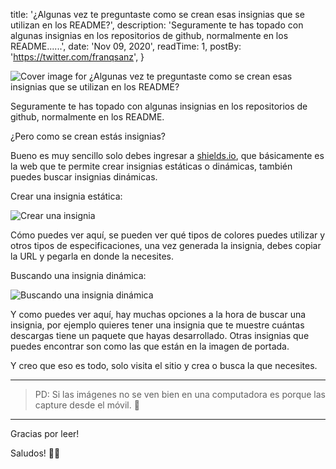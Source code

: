 
  title: '¿Algunas vez te preguntaste como se crean esas insignias que se utilizan en los README?',
  description: 'Seguramente te has topado con algunas insignias en los repositorios de github, normalmente en los README......',
  date: 'Nov 09, 2020',
  readTime: 1,
  postBy: 'https://twitter.com/franqsanz',
}


![Cover image for ¿Algunas vez te preguntaste como se crean esas insignias que se utilizan en los README?](/cover-readme.jpg)

Seguramente te has topado con algunas insignias en los repositorios de github, normalmente en los README.

¿Pero como se crean estás insignias?

Bueno es muy sencillo solo debes ingresar a [shields.io](https://shields.io/), que básicamente es la web que te permite crear insignias estáticas o dinámicas, también puedes buscar insignias dinámicas.

Crear una insignia estática:

![Crear una insignia](/crear-una-insignia.png)

Cómo puedes ver aquí, se pueden ver qué tipos de colores puedes utilizar y otros tipos de especificaciones, una vez generada la insignia, debes copiar la URL y pegarla en donde la necesites.

Buscando una insignia dinámica:

![Buscando una insignia dinámica](/buscando-una-insignia-dinámica.png)

Y como puedes ver aquí, hay muchas opciones a la hora de buscar una insignia, por ejemplo quieres tener una insignia que te muestre cuántas descargas tiene un paquete que hayas desarrollado. Otras insignias que puedes encontrar son como las que están en la imagen de portada.

Y creo que eso es todo, solo visita el sitio y crea o busca la que necesites.

___

> PD: Si las imágenes no se ven bien en una computadora es porque las capture desde el móvil. 😬

___

Gracias por leer!

Saludos! 👍🏻
